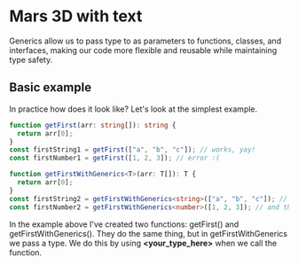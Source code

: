 # Mars 3D with text

Generics allow us to pass type to as parameters to functions, classes, and interfaces, making our code more flexible and reusable while maintaining type safety.

## Basic example

In practice how does it look like? Let's look at the simplest example.

```typescript filename="BasicGenerics.ts" copy
function getFirst(arr: string[]): string {
  return arr[0];
}
const firstString1 = getFirst(["a", "b", "c"]); // works, yay!
const firstNumber1 = getFirst([1, 2, 3]); // error :(

function getFirstWithGenerics<T>(arr: T[]): T {
  return arr[0];
}
const firstString2 = getFirstWithGenerics<string>(["a", "b", "c"]); // this works
const firstNumber2 = getFirstWithGenerics<number>([1, 2, 3]); // and this also works
```

In the example above I've created two functions: getFirst() and getFirstWithGenerics().
They do the same thing, but in getFirstWithGenerics we pass a type. We do this by using **\<your_type_here\>** when we call the function.
